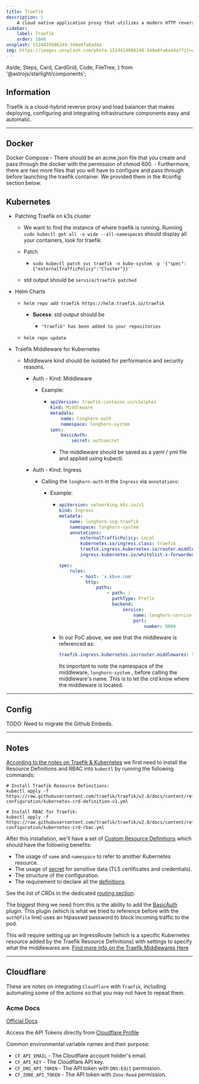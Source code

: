 ```yaml
---
title: Traefik
description: |
    A cloud native application proxy that utilizes a modern HTTP reverse-proxy and load balancer.
sidebar:
    label: Traefik
    order: 1040
unsplash: 1524419986249-348e8fa6ad4a
img: https://images.unsplash.com/photo-1524419986249-348e8fa6ad4a?fit=crop&w=1400&h=700&q=75
---
```


  Aside,
  Steps,
  Card,
  CardGrid,
  Code,
  FileTree,
} from '@astrojs/starlight/components';


## Information

Traefik is a cloud-hybrid reverse proxy and load balancer that makes deploying, configuring and integrating infrastructure components easy and automatic.

---

<Adsense />

## Docker

Docker Compose - There should be an acme.json file that you create and pass through the docker with the permission of chmod 600. - Furthermore, there are two more files that you will have to configure and pass through before launching the traefik container. We provided them in the #config section below.

## Kubernetes

-   Patching Traefik on k3s cluster

    -   We want to find the instance of where traefik is running. Running `sudo kubectl get all -o wide --all-namespaces` should display all your containers, look for traefik.
    -   Patch

        -   ```shell
            sudo kubectl patch svc traefik -n kube-system -p '{"spec":{"externalTrafficPolicy":"Cluster"}}'`
            ```

    -   std output should be `service/traefik patched`

-   Helm Charts

    -   ```shell
        helm repo add traefik https://helm.traefik.io/traefik
        ```

        -   **Sucess**: std output should be

            -   ```shell
                "traefik" has been added to your repositories
                ```

    -   ```shell
        helm repo update
        ```

-   Traefik Middleware for Kubernetes

    -   Middleware kind should be isolated for performance and security reasons.

        -   Auth - Kind: Middleware

            -   Example:

                -   ```yaml
                    apiVersion: traefik.containo.us/v1alpha1
                    kind: Middleware
                    metadata:
                        name: longhorn-auth
                        namespace: longhorn-system
                    spec:
                        basicAuth:
                            secret: authsecret
                    ```

                    -   The middleware should be saved as a yaml / yml file and applied using kubectl.

        -   Auth - Kind: Ingress

            -   Calling the `longhorn-auth` in the `Ingress` via `annotations`:

                -   Example:

                    -   ```yaml
                        apiVersion: networking.k8s.io/v1
                        kind: Ingress
                        metadata:
                            name: longhorn-ing-traefik
                            namespace: longhorn-system
                            annotations:
                                externalTrafficPolicy: Local
                                kubernetes.io/ingress.class: traefik
                                traefik.ingress.kubernetes.io/router.middlewares: longhorn-system-longhorn-auth@kubernetescrd
                                ingress.kubernetes.io/whitelist-x-forwarded-for: 'true'

                        spec:
                            rules:
                                - host: 'x.kbve.com'
                                  http:
                                      paths:
                                          - path: /
                                            pathType: Prefix
                                            backend:
                                                service:
                                                    name: longhorn-service-provider
                                                    port:
                                                        number: 8000
                        ```

                    -   In our PoC above, we see that the middleware is referenced as:

                        ```yaml
                        traefik.ingress.kubernetes.io/router.middlewares: longhorn-system-longhorn-auth@kubernetescrd
                        ```

                        Its important to note the namespace of the middleware, `longhorn-system` , before calling the middleware's name. This is to let the crd know where the middleware is located.

---

## Config

TODO: Need to migrate the Github Embeds.


---


## Notes

[According to the notes on Traefik & Kubernetes](https://doc.traefik.io/traefik/providers/kubernetes-crd/)
we first need to install the Resource Definitions and RBAC into `kubectl` by running the following commands:

```shell
# Install Traefik Resource Definitions:
kubectl apply -f https://raw.githubusercontent.com/traefik/traefik/v2.8/docs/content/reference/dynamic-configuration/kubernetes-crd-definition-v1.yml

# Install RBAC for Traefik:
kubectl apply -f https://raw.githubusercontent.com/traefik/traefik/v2.8/docs/content/reference/dynamic-configuration/kubernetes-crd-rbac.yml

```

After this installation, we'll have a set of [Custom Resource Definitions](https://kubernetes.io/docs/concepts/extend-kubernetes/api-extension/custom-resources/)
which should have the following benefits:

-   The usage of `name` and `namespace` to refer to another Kubernetes resource.
-   The usage of [secret](https://kubernetes.io/docs/concepts/configuration/secret/) for sensitive data (TLS certificates and credentials).
-   The structure of the configuration.
-   The requirement to declare all the [definitions](https://doc.traefik.io/traefik/reference/dynamic-configuration/kubernetes-crd/#definitions).

See the list of CRDs in the dedicated [routing section](https://doc.traefik.io/traefik/routing/providers/kubernetes-crd/).

The biggest thing we need from this is the ability to add the [BasicAuth](https://doc.traefik.io/traefik/middlewares/http/basicauth/) plugin.
This plugin (which is what we tried to reference before with the `auth@file` line) uses an htpasswd password to block incoming traffic to the pod.

This will require setting up an IngressRoute (which is a specific Kubernetes resource added by the Traefik Resource Definitions) with settings to specify
what the middlewares are. [Find more info on the Traefik Middlewares Here](https://doc.traefik.io/traefik/middlewares/overview/)


---


## Cloudflare

These are notes on integrating `Cloudflare` with `Traefik`, including automating some of the actions so that you may not have to repeat them.

### Acme Docs

[Official Docs](https://go-acme.github.io/lego/dns/cloudflare/#api-tokens)

Access the API Tokens directly from [Cloudflare Profile](https://dash.cloudflare.com/profile/api-tokens)

Common environmental variable names and their purpose:

-   `CF_API_EMAIL` - The Cloudflare account holder's email.
-   `CF_API_KEY` - The Cloudflare API key.
-   `CF_DNS_API_TOKEN` - The API token with `DNS:Edit` permission.
-   `CF_ZONE_API_TOKEN` - The API token with `Zone:Read` permission.